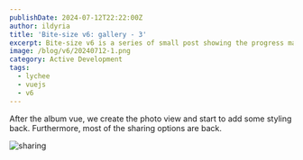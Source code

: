 ```yaml
---
publishDate: 2024-07-12T22:22:00Z
author: ildyria
title: 'Bite-size v6: gallery - 3'
excerpt: Bite-size v6 is a series of small post showing the progress made on the development of the future version of Lychee.
image: /blog/v6/20240712-1.png
category: Active Development
tags:
  - lychee
  - vuejs
  - v6
---
```


After the album vue, we create the photo view and start to add some styling back.
Furthermore, most of the sharing options are back.

![sharing](/blog/v6/20240712-2x.png)
